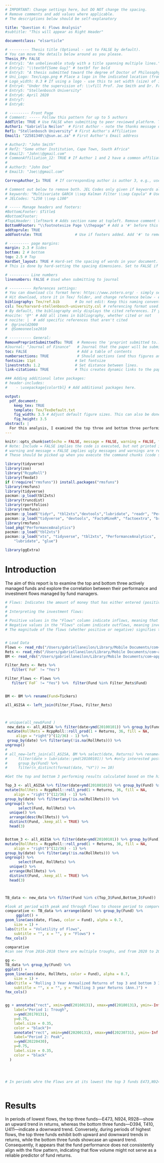 ```yaml
---
# IMPORTANT: Change settings here, but DO NOT change the spacing.
# Remove comments and add values where applicable.
# The descriptions below should be self-explanatory

title: "Question 4: Flows Analysis"
#subtitle: "This will appear as Right Header"

documentclass: "elsarticle"

# --------- Thesis title (Optional - set to FALSE by default).
# You can move the details below around as you please.
Thesis_FP: FALSE
# Entry1: "An unbelievable study with a title spanning multiple lines."
# Entry2: "\\textbf{Some Guy}" # textbf for bold
# Entry3: "A thesis submitted toward the degree of Doctor of Philosophy"
# Uni_Logo: Tex/Logo.png # Place a logo in the indicated location (from your root, e.g. defaults to ~/Tex/Logo.png) and uncomment this line. Leave uncommented for no image
# Logo_width: 0.3 # If using a logo - use this to set width (size) of image
# Entry4: "Under the supervision of: \\vfill Prof. Joe Smith and Dr. Frank Smith"
# Entry5: "Stellenbosch University"
# Entry6: April 2020
# Entry7:
# Entry8:

# --------- Front Page
# Comment: ----- Follow this pattern for up to 5 authors
AddTitle: TRUE # Use FALSE when submitting to peer reviewed platform. This will remove author names.
Author1: "Gabriella Neilon"  # First Author - note the thanks message displayed as an italic footnote of first page.
Ref1: "Stellenbosch University" # First Author's Affiliation
Email1: "22581340\\@sun.ac.za" # First Author's Email address

# Author2: "John Smith"
# Ref2: "Some other Institution, Cape Town, South Africa"
# Email2: "John\\@gmail.com"
# CommonAffiliation_12: TRUE # If Author 1 and 2 have a common affiliation. Works with _13, _23, etc.
# 
# Author3: "John Doe"
# Email3: "Joe\\@gmail.com"

CorrespAuthor_1: TRUE  # If corresponding author is author 3, e.g., use CorrespAuthor_3: TRUE

# Comment out below to remove both. JEL Codes only given if keywords also given.
# keywords: "Multivariate GARCH \\sep Kalman Filter \\sep Copula" # Use \\sep to separate
# JELCodes: "L250 \\sep L100"

# ----- Manage headers and footers:
#BottomLFooter: $Title$
#BottomCFooter:
#TopLHeader: \leftmark # Adds section name at topleft. Remove comment to add it.
BottomRFooter: "\\footnotesize Page \\thepage" # Add a '#' before this line to remove footer.
addtoprule: TRUE
addfootrule: TRUE               # Use if footers added. Add '#' to remove line.

# --------- page margins:
margin: 2.3 # Sides
bottom: 2 # bottom
top: 2.5 # Top
HardSet_layout: TRUE # Hard-set the spacing of words in your document. This will stop LaTeX squashing text to fit on pages, e.g.
# This is done by hard-setting the spacing dimensions. Set to FALSE if you want LaTeX to optimize this for your paper.

# --------- Line numbers
linenumbers: FALSE # Used when submitting to journal

# ---------- References settings:
# You can download cls format here: https://www.zotero.org/ - simply search for your institution. You can also edit and save cls formats here: https://editor.citationstyles.org/about/
# Hit download, store it in Tex/ folder, and change reference below - easy.
bibliography: Tex/ref.bib       # Do not edit: Keep this naming convention and location.
csl: Tex/harvard-stellenbosch-university.csl # referencing format used.
# By default, the bibliography only displays the cited references. If you want to change this, you can comment out one of the following:
#nocite: '@*' # Add all items in bibliography, whether cited or not
# nocite: |  # add specific references that aren't cited
#  @grinold2000
#  @Someoneelse2010

# ---------- General:
RemovePreprintSubmittedTo: TRUE  # Removes the 'preprint submitted to...' at bottom of titlepage
#Journal: "Journal of Finance"   # Journal that the paper will be submitting to, if RemovePreprintSubmittedTo is set to TRUE.
toc: FALSE                       # Add a table of contents
numbersections: TRUE             # Should sections (and thus figures and tables) be numbered?
fontsize: 11pt                  # Set fontsize
linestretch: 1.2                # Set distance between lines.
link-citations: TRUE            # This creates dynamic links to the papers in reference list.

### Adding additional latex packages:
# header-includes:
#    - \usepackage{colortbl} # Add additional packages here.

output:
  pdf_document:
    keep_tex: TRUE
    template: Tex/TexDefault.txt
    fig_width: 3.5 # Adjust default figure sizes. This can also be done in the chunks of the text.
    fig_height: 3.5
abstract: |
  For this analysis, I examined the top three and bottom three performing indexes based on their rolling returns. Subsequently, I investigated periods marked by the highest inflows and outflows observed in these funds.
---
```


<!-- First: Set your default preferences for chunk options: -->

<!-- If you want a chunk's code to be printed, set echo = TRUE. message = FALSE stops R printing ugly package loading details in your final paper too. I also suggest setting warning = FALSE and checking for warnings in R, else you might find ugly warnings in your paper. -->

```r
knitr::opts_chunk$set(echo = FALSE, message = FALSE, warning = FALSE, fig.width = 6, fig.height = 5, fig.pos="H", fig.pos = 'H')
# Note: Include = FALSE implies the code is executed, but not printed in your pdf.
# warning and message = FALSE implies ugly messages and warnings are removed from your pdf.
# These should be picked up when you execute the command chunks (code sections below) in your rmd, not printed in your paper!

library(tidyverse)
library(zoo)
library("RcppRoll")
library(fmxdat)
if (!require("rmsfuns")) install.packages("rmsfuns")
library(rmsfuns)
library(tidyverse)
pacman::p_load(tbl2xts)
library(truncdist)
library(rportfolios)
library(rmsfuns)
pacman::p_load("tidyr", "tbl2xts","devtools","lubridate", "readr", "PerformanceAnalytics", "ggplot2", "dplyr")
pacman::p_load("tidyverse", "devtools", "FactoMineR", "factoextra", "broom", "rmsfuns")
library(rmsfuns)
load_pkg("PerformanceAnalytics")
pacman::p_load("tbl2xts")
pacman::p_load("xts", "tidyverse", "tbl2xts", "PerformanceAnalytics", 
    "lubridate", "glue")

library(ggExtra)

```


<!-- ############################## -->
<!-- # Start Writing here: -->
<!-- ############################## -->

# Introduction

The aim of this report is to examine the top and bottom three actively managed funds and explore the correlation between their performance and investment flows managed by fund managers.

```r
# Flows: Indicates the amount of money that has either entered (positive value) or exited (negative value) each fund on a particular date.
# 
# Interpreting the investment flows:
# 
# Positive values in the "Flows" column indicate inflows, meaning that investors have put money into the fund on that specific date.
# Negative values in the "Flows" column indicate outflows, meaning investors have withdrawn money from the fund on that specific date.
# The magnitude of the flows (whether positive or negative) signifies the size or scale of the investment activities for each fund on a given date


# Load Data
Flows <- read_rds("/Users/gabriellaneilon/Library/Mobile Documents/com~apple~CloudDocs/Masters/Data_23/ASISA_Flows.rds") 
Rets <- read_rds("/Users/gabriellaneilon/Library/Mobile Documents/com~apple~CloudDocs/Masters/Data_23/ASISA_Rets.rds")
BM <- read_rds("/Users/gabriellaneilon/Library/Mobile Documents/com~apple~CloudDocs/Masters/Data_23/Capped_SWIX.rds")

Filter_Rets <- Rets %>% 
   filter(`FoF` != "Yes") 

Filter_Flows <- Flows %>% 
   filter(`FoF` != "Yes") %>%  filter(Fund %in% Filter_Rets$Fund)


BM <- BM %>% rename(Fund=Tickers)

all_ASISA <- left_join(Filter_Flows, Filter_Rets)



# unique(all_new$Fund )
 new_data <- all_ASISA %>% filter(date>ymd(20100101)) %>% group_by(Fund) %>% 
 mutate(RollRets = RcppRoll::roll_prod(1 + Returns, 36, fill = NA, 
     align = "right")^(12/36) - 1) %>% 
 group_by(date) %>% filter(any(!is.na(RollRets))) %>% 
ungroup() 
# 
# all_new—left_join(all_ASISA, BM %>% select(date, Returns) %>% rename("BM"="Returns"), by = "date") %>% 
#     filter(date > lubridate::ymd(20100101)) %>% #only interested post GFC
#     group_by(Fund) %>% 
#     filter(n_distinct(format(date, "%Y")) >= 10)

#Get the top and bottom 3 performing results calculated based on the highest and lowest rolling 3-year annualised returns

Top_3 <- all_ASISA %>% filter(date>ymd(20100101)) %>% group_by(Fund) %>% 
mutate(RollRets = RcppRoll::roll_prod(1 + Returns, 36, fill = NA, 
    align = "right")^(12/36) - 1) %>% 
group_by(date) %>% filter(any(!is.na(RollRets))) %>% 
ungroup() %>%  
      select(Fund, RollRets) %>%
  unique() %>%
  arrange(desc(RollRets)) %>%
  distinct(Fund, .keep_all = TRUE) %>%
  head(3)


Bottom_3 <- all_ASISA %>% filter(date>ymd(20100101)) %>% group_by(Fund) %>% 
mutate(RollRets = RcppRoll::roll_prod(1 + Returns, 36, fill = NA, 
    align = "right")^(12/36) - 1) %>% 
group_by(date) %>% filter(any(!is.na(RollRets))) %>% 
ungroup() %>%  
      select(Fund, RollRets) %>%
  unique() %>%
  arrange(RollRets) %>%
  distinct(Fund, .keep_all = TRUE) %>%
  head(3)



TB_data <- new_data %>% filter(Fund %in% c(Top_3$Fund,Bottom_3$Fund))

#look at period with peak and through flows to choose period to compare from
comparative <- TB_data %>% arrange(date) %>% group_by(Fund) %>% 
     ggplot() + 
geom_line(aes(date, Flows, color = Fund), alpha = 0.7, 
    size = 1) + 
labs(title = "Volatility of Flows", 
    subtitle = "", x = "", y = "Flows") +
fmx_cols() 

comparative
#can see from 2016-2018 there are multiple troughs, and from 2020 to 2023 multiple peaks
```


```r
gg <- 
TB_data %>% group_by(Fund) %>% 
ggplot() + 
geom_line(aes(date, RollRets, color = Fund), alpha = 0.7, 
    size = 1) + 
labs(title = "Rolling 3 Year Annualized Returns of top 3 and bottom 3 Indices", 
    subtitle = "", x = "", y = "Rolling 3 year Returns (Ann.)") +
fmx_cols()


gg + annotate("rect", xmin=ymd(20160131), xmax=ymd(20180131), ymin=-Inf , ymax=Inf, alpha=0.2, color="blue", fill="blue")+  geom_label(
    label="Period 1: Trough", 
    x=ymd(20170131),
    y=0.75,
    label.size = 0.35,
    color = "black")+
    annotate("rect", xmin=ymd(20200131), xmax=ymd(20230731), ymin=-Inf , ymax=Inf, alpha=0.2, color="pink", fill="pink")+  geom_label(
    label="Period 2: Peak", 
    x=ymd(20220430),
    y=0.75,
    label.size = 0.35,
    color = "black"
  )



 
# In periods whre the Flows are at its lowest the top 3 funds E473,N924,R928 have an upward trend in returns while the bottom three funds D394, T410,U411 have a downward trend in returns. In periods where the flows are at its highest, the top 3 funds E473,N924,R928 have both an upward and downward trend in returns while the bottom three funds D394, T410,U411 have an upward trend in returns. Therefore overall, the performance of the Flows is not an indicator of the possible returns of the Fund.



```

<!-- The following is a code chunk. It must have its own unique name (after the r), or no name. After the comma follows commands for R which are self-explanatory. By default, the code and messages will not be printed in your pdf, just the output: -->



<!-- :::::: {.columns data-latex="[T]"} -->
<!-- ::: {.column data-latex="{0.7\textwidth}"} -->
<!-- ```{r, echo=FALSE, fig.width=4, fig.height=4} -->
<!-- par(mar = c(4, 4, .2, .1)) -->
<!-- plot(cars, pch = 19) -->
<!-- ``` -->
<!-- ::: -->
<!-- ::: {.column data-latex="{0.05\textwidth}"} -->
<!-- \ -->
<!-- ::: -->
<!-- ::: {.column data-latex="{0.2\textwidth}"} -->
<!-- \scriptsize -->

<!-- ## Data {-} -->
<!-- The figure on the left-hand side shows the `cars` data. -->

<!-- Lorem ipsum dolor sit amet, consectetur adipiscing elit, sed do -->
<!-- eiusmod tempor incididunt ut labore et dolore magna aliqua. Ut -->
<!-- enim ad minim veniam, quis nostrud exercitation ullamco laboris -->
<!-- nisi ut aliquip ex ea commodo consequat. -->
<!-- ::: -->
<!-- :::::: -->


<!-- $$ -->
<!-- This is a commented out section in the writing part. -->
<!-- Comments are created by highlighting text, amnd pressing CTL+C -->
<!-- \\begin{align} -->
<!-- \\beta = \\alpha^2 -->
<!-- \end{align} -->
<!-- $$ -->

# Results

In periods of lowest flows, the top three funds—E473, N924, R928—show an upward trend in returns, whereas the bottom three funds—D394, T410, U411—indicate a downward trend. Conversely, during periods of highest flows, the top three funds exhibit both upward and downward trends in returns, while the bottom three funds showcase an upward trend. Consequently, it appears that the fund performance does not consistently align with the flow pattern, indicating that flow volume might not serve as a reliable predictor of fund returns.


\hfill

<!-- hfill can be used to create a space, like here between text and table. -->





<!-- Make title of bibliography here: -->
<!-- \newpage -->

\newpage

<!-- # References {-} -->

<!-- <div id="refs"></div> -->


<!-- # Appendix {-} -->

<!-- ## Appendix A {-} -->

<!-- Some appendix information here -->

<!-- ## Appendix B {-} -->



